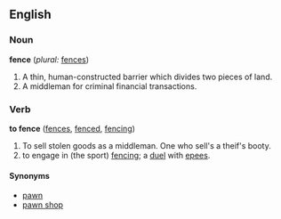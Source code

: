 ==English==

===Noun===
'''fence'''  (''plural:'' [[fences]])
#A thin, human-constructed barrier which divides two pieces of land.
#A middleman for criminal financial transactions.

===Verb===
'''to fence'''  ([[fences]], [[fenced]], [[fencing]])
#To sell stolen goods as a middleman.  One who sell's a theif's booty.
#to engage in (the sport) [[fencing]]; a [[duel]] with [[epee]]s.

====Synonyms====
*[[pawn]]
*[[pawn shop]]